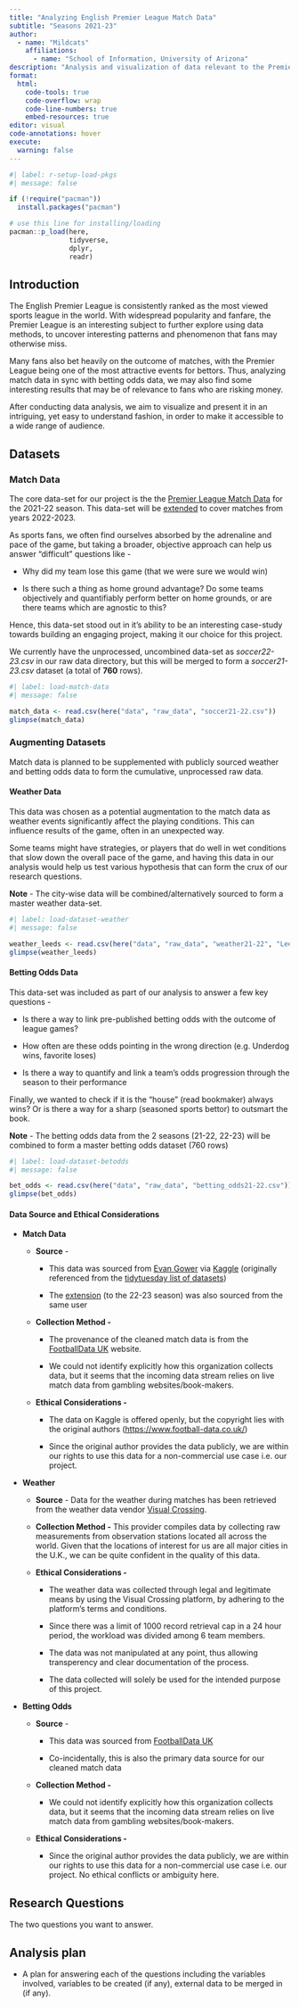 ```yaml
---
title: "Analyzing English Premier League Match Data"
subtitle: "Seasons 2021-23"
author: 
  - name: "Mildcats"
    affiliations:
      - name: "School of Information, University of Arizona"
description: "Analysis and visualization of data relevant to the Premier League"
format:
  html:
    code-tools: true
    code-overflow: wrap
    code-line-numbers: true
    embed-resources: true
editor: visual
code-annotations: hover
execute:
  warning: false
---
```


```r
#| label: r-setup-load-pkgs
#| message: false

if (!require("pacman")) 
  install.packages("pacman")

# use this line for installing/loading
pacman::p_load(here,
               tidyverse,
               dplyr,
               readr)
```

## Introduction

The English Premier League is consistently ranked as the most viewed sports league in the world. With widespread popularity and fanfare, the Premier League is an interesting subject to further explore using data methods, to uncover interesting patterns and phenomenon that fans may otherwise miss.

Many fans also bet heavily on the outcome of matches, with the Premier League being one of the most attractive events for bettors. Thus, analyzing match data in sync with betting odds data, we may also find some interesting results that may be of relevance to fans who are risking money.

After conducting data analysis, we aim to visualize and present it in an intriguing, yet easy to understand fashion, in order to make it accessible to a wide range of audience.

## Datasets

### Match Data

The core data-set for our project is the the [Premier League Match Data](https://github.com/rfordatascience/tidytuesday/blob/master/data/2023/2023-04-04/readme.md) for the 2021-22 season. This data-set will be [extended](https://www.kaggle.com/datasets/evangower/premier-league-2022-2023) to cover matches from years 2022-2023.

As sports fans, we often find ourselves absorbed by the adrenaline and pace of the game, but taking a broader, objective approach can help us answer "difficult" questions like -

-   Why did my team lose this game (that we were sure we would win)

-   Is there such a thing as home ground advantage? Do some teams objectively and quantifiably perform better on home grounds, or are there teams which are agnostic to this?

Hence, this data-set stood out in it's ability to be an interesting case-study towards building an engaging project, making it our choice for this project.

We currently have the unprocessed, uncombined data-set as *soccer22-23.csv* in our raw data directory, but this will be merged to form a *soccer21-23.csv* dataset (a total of **760** rows).

```r
#| label: load-match-data
#| message: false

match_data <- read.csv(here("data", "raw_data", "soccer21-22.csv"))
glimpse(match_data)
```

### Augmenting Datasets

Match data is planned to be supplemented with publicly sourced weather and betting odds data to form the cumulative, unprocessed raw data.

#### Weather Data

This data was chosen as a potential augmentation to the match data as weather events significantly affect the playing conditions. This can influence results of the game, often in an unexpected way.

Some teams might have strategies, or players that do well in wet conditions that slow down the overall pace of the game, and having this data in our analysis would help us test various hypothesis that can form the crux of our research questions.

**Note** - The city-wise data will be combined/alternatively sourced to form a master weather data-set.

```r
#| label: load-dataset-weather
#| message: false

weather_leeds <- read.csv(here("data", "raw_data", "weather21-22", "Leeds.csv"))
glimpse(weather_leeds)
```

#### Betting Odds Data

This data-set was included as part of our analysis to answer a few key questions -

-   Is there a way to link pre-published betting odds with the outcome of league games?

-   How often are these odds pointing in the wrong direction (e.g. Underdog wins, favorite loses)

-   Is there a way to quantify and link a team's odds progression through the season to their performance

Finally, we wanted to check if it is the "house" (read bookmaker) always wins? Or is there a way for a sharp (seasoned sports bettor) to outsmart the book.

**Note** - The betting odds data from the 2 seasons (21-22, 22-23) will be combined to form a master betting odds dataset (760 rows)

```r
#| label: load-dataset-betodds
#| message: false

bet_odds <- read.csv(here("data", "raw_data", "betting_odds21-22.csv"))
glimpse(bet_odds)
```

#### Data Source and Ethical Considerations

-   **Match Data**

    -   **Source** -

        -   This data was sourced from [Evan Gower](https://www.kaggle.com/evangower) via [Kaggle](https://www.kaggle.com/datasets/evangower/premier-league-match-data) (originally referenced from the [tidytuesday list of datasets](https://github.com/rfordatascience/tidytuesday/tree/master/data/2023#readme))

        -   The [extension](https://www.kaggle.com/datasets/evangower/premier-league-2022-2023) (to the 22-23 season) was also sourced from the same user

    -   **Collection Method -**

        -   The provenance of the cleaned match data is from the [FootballData UK](https://www.football-data.co.uk/englandm.php) website.

        -   We could not identify explicitly how this organization collects data, but it seems that the incoming data stream relies on live match data from gambling websites/book-makers.

    -   **Ethical Considerations -**

        -   The data on Kaggle is offered openly, but the copyright lies with the original authors (<https://www.football-data.co.uk/>)

        -   Since the original author provides the data publicly, we are within our rights to use this data for a non-commercial use case i.e. our project.

-   **Weather**

    -   **Source** - Data for the weather during matches has been retrieved from the weather data vendor [Visual Crossing](https://www.visualcrossing.com/weather-data).

    -   **Collection Method -** This provider compiles data by collecting raw measurements from observation stations located all across the world. Given that the locations of interest for us are all major cities in the U.K., we can be quite confident in the quality of this data.

    -   **Ethical Considerations -**

        -   The weather data was collected through legal and legitimate means by using the Visual Crossing platform, by adhering to the platform's terms and conditions.

        -   Since there was a limit of 1000 record retrieval cap in a 24 hour period, the workload was divided among 6 team members.

        -   The data was not manipulated at any point, thus allowing transperency and clear documentation of the process.

        -   The data collected will solely be used for the intended purpose of this project.

-   **Betting Odds**

    -   **Source** -

        -   This data was sourced from [FootballData UK](https://www.football-data.co.uk/englandm.php)

        -   Co-incidentally, this is also the primary data source for our cleaned match data

    -   **Collection Method -**

        -   We could not identify explicitly how this organization collects data, but it seems that the incoming data stream relies on live match data from gambling websites/book-makers.

    -   **Ethical Considerations -**

        -   Since the original author provides the data publicly, we are within our rights to use this data for a non-commercial use case i.e. our project. No ethical conflicts or ambiguity here.

## Research Questions

The two questions you want to answer.

## Analysis plan

-   A plan for answering each of the questions including the variables involved, variables to be created (if any), external data to be merged in (if any).
